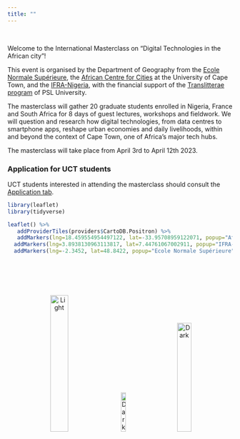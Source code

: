---
title: ""
---

<br>

Welcome to the International Masterclass on "Digital Technologies in the African city"!

This event is organised by the Department of Geography from the [Ecole Normale Supérieure](https://www.ens.psl.eu/), the [African Centre for Cities](https://www.africancentreforcities.net/) at the University of Cape Town, and the [IFRA-Nigeria](https://www.ifra-nigeria.org/about-us/ifra-nigeria), with the financial support of the [Translitterae program](https://www.psl.eu/en/translitterae) of PSL University.

The masterclass will gather 20 graduate students enrolled in Nigeria, France and South Africa for 8 days of guest lectures, workshops and fieldwork. We will question and research how digital technologies, from data centres to smartphone apps, reshape urban economies and daily livelihoods, within and beyond the context of Cape Town, one of Africa's major tech hubs.

The masterclass will take place from April 3rd to April 12th 2023. 

### Application for UCT students

UCT students interested in attending the masterclass should consult the [Application tab](https://jmigozzi.github.io/masterclass/FAQ.html).

```{r, include=T, echo=FALSE, message=F}

library(leaflet)
library(tidyverse)

leaflet() %>%
   addProviderTiles(providers$CartoDB.Positron) %>%
   addMarkers(lng=18.459554954497122, lat=-33.95708959122071, popup="African Center for Cities") %>%
  addMarkers(lng=3.8938130963113817, lat=7.44761067002911, popup="IFRA-Nigeria")   %>%
  addMarkers(lng=-2.3452, lat=48.8422, popup="Ecole Normale Supérieure")

 

```

<br><br>

<p align="center">
  <img alt="Light" src="assets/ENS.png" width="28%">
&nbsp; &nbsp; &nbsp; &nbsp;
  <img alt="Dark" src="assets/ACC.jpg" width="15%">
&nbsp; &nbsp; &nbsp; &nbsp;
  <img alt="Dark" src="assets/IFRA.png" width="25%">
</p>

